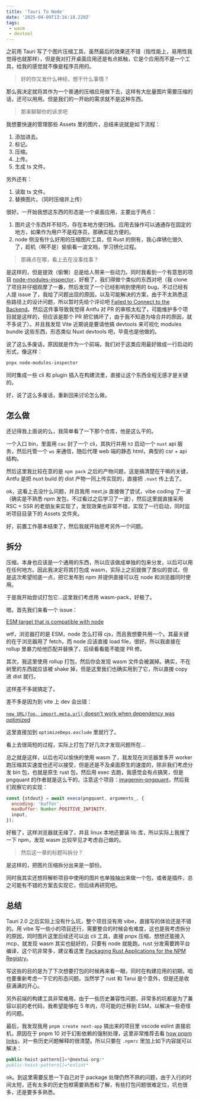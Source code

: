 ```yaml
---
title: 'Tauri To Node'
date: '2025-04-09T13:16:18.220Z'
tags:
 - wasm
 - devtool
---
```


之前用 Tauri 写了个图片压缩工具，虽然最后的效果还不错（指性能上，易用性我觉得也就那样），但是我对打开桌面应用还是有点抵触，它是个应用而不是一个工具，给我的感觉就不像是程序员用的。

> 好的你又发什么神经，想干什么事情？

那么我决定就将其作为一个普通的压缩应用做下去，这样有大批量图片需要压缩的话，还可以用用。但是我们的一开始的需求就不是这种东西。

> 那来聊聊你的诉求吧

我想要快速的管理那些 Assets 里的图片，总结来说就是如下流程：

1. 添加进去。
2. 标记。
3. 压缩。
4. 上传。
5. 生成 ts 文件。

另外还有：

1. 读取 ts 文件。
2. 替换图片。（同时压缩并上传）

很好。一开始我想这东西的形态是一个桌面应用，主要出于两点：

1. 图片这个东西并不轻巧，存在本地方便归档。应用去操作可以通通存在固定的地方，如果作为用户不是程序员，那确实挺方便的。
2. node 侧没有什么好用的压缩图片工具，但 Rust 的侧有，我心痒锈化很久了，趁机（啊不是）偷偷看一波文档，学习锈化过程。

> 那痛点在哪，看上去在没事找事？

是这样的，但是提效（偷懒）总是给人带来一些动力。同时我看到一个有意思的项目 [node-modules-inspector](https://github.com/antfu/node-modules-inspector)，好极了，我们得做个类似的东西对吧（我 clone 了项目并仔细观摩了一番，然后发现了一个已经影响到使用的 bug，不过已经有人提 issue 了，我给了问题出现的原因，以及可能解决的方案，由于不太熟悉这些路径上的设计问题，所以暂时先给个评论吧 [Failed to Connect to the Backend](https://github.com/antfu/node-modules-inspector/issues/93#issuecomment-2788689465)。然后这件事导致我觉得 Antfu 对 PR 的审核太松了，可能维护多个项目就是这样的，但应该是那个 PR 把它搞坏了，由于我不知道为啥合并的原因，就不多说了）。并且我发现 Vite 近期说是要请他搞 devtools 来可视化 modules bundle 这些东西，形态类似 Nuxt devtools 吧，毕竟也是他做的。

说了这么多废话，原因就是作为一个前端，我们对于这类应用最好做成一行启动的形式，像这样：

```bash
pnpx node-modules-inspector
```

同时集成一些 cli 和 plugin 插入在构建流里，直接让这个东西全程无感才是关键的。

好，说了这么多废话，重新回来讨论怎么做。

## 怎么做

还记得我上面说的么，我简单看了一下那个仓库，他是这么干的。

一个入口 bin，里面用 `cac` 封了一个 cli，其执行并用 `h3` 启动一个 `nuxt` api 服务，然后托管一个 `ws` 来通信，随后代理 web 端的静态 html，典型的 csr + api 结构。

然后这里我比较在意的是 `npm pack` 之后的产物问题，这是搞清楚在干嘛的关键，Antfu 是把 nuxt build 的 dist 产物一同上传实现的，直接把 `.nuxt` 传上去了。

ok，这看上去没什么问题，并且我用 next.js 直接做了尝试，vibe coding 了一波（确实是不熟悉 npm 发包，不过看过之后学习了一波），然后这里就直接采用 RSC + SSR 的老朋友来实现了，发现效果也非常不错，实现了一行启动，同时监听项目目录下的 Assets 文件夹。

好，前置工作基本结束了，然后我就开始思考另外一个问题。

## 拆分

压缩，本身也应该是一个通用的东西，所以应该做成单独的包来分发，以后可以用在任何地方。因此我决定将其打包成 wasm，实际上之前就做了类似的尝试，但是这次希望彻底一点，把它发布到 npm 并提供直接可以在 node 和浏览器同时使用。

于是我开始尝试打包它…这里我们考虑用 wasm-pack，好极了。

嗯。首先我们来看一个 issue：

[ESM target that is compatible with node](https://github.com/rustwasm/wasm-pack/issues/1253)

wtf，浏览器打的是 ESM，node 怎么打得 cjs，而且我想要共用一个。其最关键的在于浏览器用了 fetch，而 node 应该直接 load file，很好。所以我直接在 rollup 里暴力给他匹配并替换了，后续看看能不能提 PR 修。

其次，我这里使用 rollup 打包，然后你会发现 wasm 文件会被漏掉。确实，不在树里的东西就应该被 shake 掉，但是这里我们也确实用到了它，所以直接 copy 进 dist 就行。

这样差不多就搞定了。

差不多是因为到 vite 上 dev 会出错：

[`new URL(foo, import.meta.url)` doesn't work when dependency was optimized](https://github.com/vitejs/vite/issues/8427)

这里直接加到 `optimizeDeps.exclude` 里就行了。

看上去很简短的过程，实际上打包了好几次才发现问题所在…

总之就是这样，以后也可以愉快的使用 wasm 了，我发现在浏览器里多开 worker 跑压缩其实速度也还可以接受，但是还是不及桌面原生的速度的，除非我们考虑分发 bin 包，也就是原生 rust 包，然后用 exec 去跑，我感觉会有点搞笑，但是 pngquant 的作者就是这么干的，注意这个项目：[imagemin-pngquant](https://github.com/imagemin/imagemin-pngquant)，然后我们观察它的实现：

```jsx
const {stdout} = await execa(pngquant, arguments_, {
  encoding: 'buffer',
  maxBuffer: Number.POSITIVE_INFINITY,
  input,
});
```

好极了，这样浏览器就无缘了，并且 linux 本地还要装 lib 库，所以实际上我搜了一下 npm，发现 wasm 比较罕见才考虑自己做的。

> 然后这一章的标题叫拆分？

是这样的，把图片压缩拆分出来是一部份。

同时我其实还想将解析项目中使用的图片也单独抽出来做一个包，或者是插件，总之可能有不错的方案去实现它，但后续再研究吧。

## 总结

Tauri 2.0 之后实际上没有什么坑，整个项目没有用 vibe，直接写的体验还是不错的。用 vibe 写一些小的项目还行，需要整合的时候会有难度，这也是我考虑拆分的原因，同时图片这里后续还可以出 cli 工具，直接 pnpx 压缩，想想还能接入 mcp，就发现 wasm 其实也挺好的，只要有 node 就能跑。rust 分发需要跨平台编译，这个坑非常多，建议看这里 [Packaging Rust Applications for the NPM Registry](https://blog.orhun.dev/packaging-rust-for-npm/)。

写这些的目的是为了下次想要打包的时候再来看一眼，同时在构建应用的初期，咱也要重新考虑一下它的形态问题。当然学了 rust 和 Tarui 是个意外，但是还是收获满满的开心。

另外前端的构建工具非常难用，由于一些历史兼容性问题，非常多的坑都是为了兼容以前的老代码，我希望能够在 5 年内，尽可能的迁移到 ESM，以解决一些奇怪的问题。

最后，我发现我用 `pnpm create next-app` 搞出来的项目里 vscode eslint 直接宕机，原因在于 pnpm 10 对于幻影依赖的强制处理，这里非常推荐去看 [how pnpm links](https://zhuanlan.zhihu.com/p/609430861)，对一些历史问题解释的很清楚。所以只要在 `.npmrc` 里加上如下内容就可以解决：

```jsx
public-hoist-pattern[]=*@nextui-org/*
public-hoist-pattern[]=*eslint*
```

ok。到这里需要反思一下自己对于 package 处理仍然不熟的问题，由于入行的时间太短，还有太多的历史包袱需要熟悉和了解，有些打包问题很难定位，坑也很多，还是要多多熟悉。
